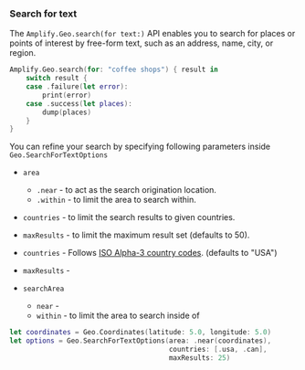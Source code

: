 ### Search for text

The `Amplify.Geo.search(for text:)` API enables you to search for places or points of interest by free-form text, such as an address, name, city, or region.

```swift
Amplify.Geo.search(for: "coffee shops") { result in
    switch result {
    case .failure(let error):
        print(error)
    case .success(let places):
        dump(places)
    }
}
```

You can refine your search by specifying following parameters inside `Geo.SearchForTextOptions`
- `area`
  - `.near` - to act as the search origination location.
  - `.within` - to limit the area to search within.
- `countries` - to limit the search results to given countries.
- `maxResults` - to limit the maximum result set (defaults to 50).

- `countries` -  Follows [ISO Alpha-3 country codes](https://en.wikipedia.org/wiki/ISO_3166-1_alpha-3). (defaults to "USA")
- `maxResults` - 
- `searchArea`
  - `near` - 
  - `within` - to limit the area to search inside of

```swift
let coordinates = Geo.Coordinates(latitude: 5.0, longitude: 5.0)
let options = Geo.SearchForTextOptions(area: .near(coordinates),
                                       countries: [.usa, .can],
                                       maxResults: 25)
```

